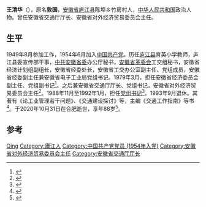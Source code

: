 {{同名人物|王清华|王清华}}
'''王清华'''（{{bd|1932年|8月|2020年|10月31日|catIdx=Wang}}），原名'''敦国'''，[[安徽省|安徽省]][[庐江县|庐江县]]陈埠乡竹房村人，[[中华人民共和国|中华人民共和国]]政治人物。曾任安徽省交通厅厅长、安徽省对外经济贸易委员会主任。

== 生平 ==
1949年8月参加工作，1954年6月加入[[中国共产党|中国共产党]]。历任[[庐江县|庐江县]]育英小学教师，庐江县委宣传部干事，[[中共安徽省委|中共安徽省委]]办公厅秘书，[[安徽省革命委员会|安徽省革委会]]工交组秘书，安徽省经济计划组副组长，安徽省经委处长，安徽省工交办公室副主任、党组成员，安徽省经委副主任兼安徽省电子工业局党组书记。1979年3月，担任安徽省经济委员会副主任、党组副书记<ref>{{Cite book|title=中国共产党安徽省组织史资料 1921.7-1987.11|last=中共安徽省委组织部，中共安徽省委党史工作委员会，安徽省档案馆编|first=|publisher=[[安徽人民出版社|安徽人民出版社]]|year=1997-03|isbn=7-212-01425-7|location=合肥|pages=811}}</ref>。之后兼安徽省交通厅厅长、党组书记，安徽省对外经济贸易委员会主任<ref>{{Cite book|title=中国世纪专家 4|last=左铁镛主编|first=|publisher=中国环境科学出版社|year=2002-10|isbn=7-80163-431-4|location=北京|pages=429}}</ref>。1988年11月至1992年1月，担任[[党组书记|党组书记]]<ref>{{Cite book|title=安徽省志 第42卷 对外经济贸易志|last=安徽省地方志编纂委员会编；马相泉（卷）主编|first=|publisher=[[方志出版社|方志出版社]]|year=1998-06|isbn=7-80122-313-6|location=北京|pages=11}}</ref>。1993年9月退休。其著有《论工业管理若干问题》、《交通建设探讨》等，主编《交通工作指南》等书<ref>{{Cite book|title=安徽省志 66 人物志|last=安徽省地方志编纂委员会编|first=|publisher=方志出版社|year=1999-08|isbn=7-80122-381-0|location=北京|pages=674}}</ref>。于2020年10月31日在合肥逝世，享年88岁<ref>{{Cite web|title=王清华同志逝世|url=http://cpc.people.com.cn/n1/2020/1104/c87393-31918679.html|date=2020-11-04|accessdate=2020-11-06|work=人民网}}</ref>。

==参考==
{{reflist}}
{{Authority control}}
{{DEFAULTSORT:Wang}}
[[Category:王姓|Qing]]
[[Category:廬江人|Category:廬江人]]
[[Category:中国共产党党员_(1954年入党)|Category:中国共产党党员 (1954年入党)]]
[[Category:安徽省对外经济贸易委员会主任|Category:安徽省对外经济贸易委员会主任]]
[[Category:安徽省交通厅厅长|Category:安徽省交通厅厅长]]